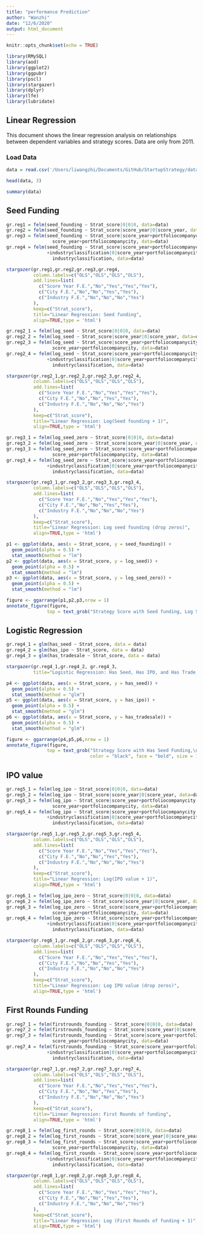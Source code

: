 ```yaml
---
title: "performance Prediction"
author: "Wanzhi"
date: "12/6/2020"
output: html_document
---
```


```r
knitr::opts_chunk$set(echo = TRUE)
```

```r
library(RMySQL)
library(aod)
library(ggplot2)
library(ggpubr)
library(pscl)
library(stargazer)
library(dplyr)
library(lfe)
library(lubridate)
```

## Linear Regression

This document shows the linear regression analysis on relationships between dependent variables and strategy scores. Data are only from 2011.

### Load Data
```r
data = read.csv('/Users/liwangzhi/Documents/GitHub/StartupStrategy/data/prediction_df_1206.csv')
```

```r
head(data, 3)
```

```r
summary(data)
```

## Seed Funding

```r
gr.reg1 = felm(seed_founding ~ Strat_score|0|0|0, data=data)
gr.reg2 = felm(seed_founding ~ Strat_score|score_year|0|score_year, data=data)
gr.reg3 = felm(seed_founding ~ Strat_score|score_year+portfoliocompanycity|0|
                 score_year+portfoliocompanycity, data=data)
gr.reg4 = felm(seed_founding ~ Strat_score|score_year+portfoliocompanycity 
               +industryclassification|0|score_year+portfoliocompanycity+
                 industryclassification, data=data)
```

```r
stargazer(gr.reg1,gr.reg2,gr.reg3,gr.reg4,
          column.labels=c("OLS","OLS","OLS","OLS"),
          add.lines=list(
            c("Score Year F.E.","No","Yes","Yes","Yes"),
            c("City F.E.","No","No","Yes","Yes"),
            c("Industry F.E.","No","No","No","Yes")
          ),
          keep=c("Strat_score"),
          title="Linear Regression: Seed funding", 
          align=TRUE,type = 'html')
```

```r
gr.reg2_1 = felm(log_seed ~ Strat_score|0|0|0, data=data)
gr.reg2_2 = felm(log_seed ~ Strat_score|score_year|0|score_year, data=data)
gr.reg2_3 = felm(log_seed ~ Strat_score|score_year+portfoliocompanycity|0|
                 score_year+portfoliocompanycity, data=data)
gr.reg2_4 = felm(log_seed ~ Strat_score|score_year+portfoliocompanycity 
               +industryclassification|0|score_year+portfoliocompanycity+
                 industryclassification, data=data)
```

```r
stargazer(gr.reg2_1,gr.reg2_2,gr.reg2_3,gr.reg2_4,
          column.labels=c("OLS","OLS","OLS","OLS"),
          add.lines=list(
            c("Score Year F.E.","No","Yes","Yes","Yes"),
            c("City F.E.","No","No","Yes","Yes"),
            c("Industry F.E.","No","No","No","Yes")
          ),
          keep=c("Strat_score"),
          title="Linear Regression: Log(Seed founding + 1)", 
          align=TRUE,type = 'html')
```

```r
gr.reg3_1 = felm(log_seed_zero ~ Strat_score|0|0|0, data=data)
gr.reg3_2 = felm(log_seed_zero ~ Strat_score|score_year|0|score_year, data=data)
gr.reg3_3 = felm(log_seed_zero ~ Strat_score|score_year+portfoliocompanycity|0|
                 score_year+portfoliocompanycity, data=data)
gr.reg3_4 = felm(log_seed_zero ~ Strat_score|score_year+portfoliocompanycity 
               +industryclassification|0|score_year+portfoliocompanycity+
                 industryclassification, data=data)
```

```r
stargazer(gr.reg3_1,gr.reg3_2,gr.reg3_3,gr.reg3_4,
          column.labels=c("OLS","OLS","OLS","OLS"),
          add.lines=list(
            c("Score Year F.E.","No","Yes","Yes","Yes"),
            c("City F.E.","No","No","Yes","Yes"),
            c("Industry F.E.","No","No","No","Yes")
          ),
          keep=c("Strat_score"),
          title="Linear Regression: Log seed founding (drop zeros)", 
          align=TRUE,type = 'html')
```

```r
p1 <- ggplot(data, aes(x = Strat_score, y = seed_founding)) + 
  geom_point(alpha = 0.5) +
  stat_smooth(method = "lm")
p2 <- ggplot(data, aes(x = Strat_score, y = log_seed)) + 
  geom_point(alpha = 0.5) +
  stat_smooth(method = "lm")
p3 <- ggplot(data, aes(x = Strat_score, y = log_seed_zero)) + 
  geom_point(alpha = 0.5) +
  stat_smooth(method = "lm")

figure <- ggarrange(p1,p2,p3,nrow = 1)
annotate_figure(figure,
               top = text_grob("Strategy Score with Seed funding, Log Seed funding, \n and Log Seed funding (drop zeros)", color = "black", face = "bold", size = 14))
```

## Logistic Regression

```r
gr.reg4_1 = glm(has_seed ~ Strat_score, data = data)
gr.reg4_2 = glm(has_ipo ~ Strat_score, data = data)
gr.reg4_3 = glm(has_tradesale ~ Strat_score, data = data)
```

```r
stargazer(gr.reg4_1,gr.reg4_2, gr.reg4_3,
          title="Logistic Regression: Has Seed, Has IPO, and Has Trade sales", align=TRUE,type = 'html')
```

```r
p4 <- ggplot(data, aes(x = Strat_score, y = has_seed)) + 
  geom_point(alpha = 0.5) +
  stat_smooth(method = "glm")
p5 <- ggplot(data, aes(x = Strat_score, y = has_ipo)) + 
  geom_point(alpha = 0.5) +
  stat_smooth(method = "glm")
p6 <- ggplot(data, aes(x = Strat_score, y = has_tradesale)) + 
  geom_point(alpha = 0.5) +
  stat_smooth(method = "glm")

figure <- ggarrange(p4,p5,p6,nrow = 1)
annotate_figure(figure,
               top = text_grob("Strategy Score with Has Seed Funding,\n Has IPO, and Has Trade Sales", 
                               color = "black", face = "bold", size = 14))
```

## IPO value

```r
gr.reg5_1 = felm(log_ipo ~ Strat_score|0|0|0, data=data)
gr.reg5_2 = felm(log_ipo ~ Strat_score|score_year|0|score_year, data=data)
gr.reg5_3 = felm(log_ipo ~ Strat_score|score_year+portfoliocompanycity|0|
                 score_year+portfoliocompanycity, data=data)
gr.reg5_4 = felm(log_ipo ~ Strat_score|score_year+portfoliocompanycity 
               +industryclassification|0|score_year+portfoliocompanycity+
                 industryclassification, data=data)
```

```r
stargazer(gr.reg5_1,gr.reg5_2,gr.reg5_3,gr.reg5_4,
          column.labels=c("OLS","OLS","OLS","OLS"),
          add.lines=list(
            c("Score Year F.E.","No","Yes","Yes","Yes"),
            c("City F.E.","No","No","Yes","Yes"),
            c("Industry F.E.","No","No","No","Yes")
          ),
          keep=c("Strat_score"),
          title="Linear Regression: Log(IPO value + 1)", 
          align=TRUE,type = 'html')
```

```r
gr.reg6_1 = felm(log_ipo_zero ~ Strat_score|0|0|0, data=data)
gr.reg6_2 = felm(log_ipo_zero ~ Strat_score|score_year|0|score_year, data=data)
gr.reg6_3 = felm(log_ipo_zero ~ Strat_score|score_year+portfoliocompanycity|0|
                 score_year+portfoliocompanycity, data=data)
gr.reg6_4 = felm(log_ipo_zero ~ Strat_score|score_year+portfoliocompanycity 
               +industryclassification|0|score_year+portfoliocompanycity+
                 industryclassification, data=data)
```

```r
stargazer(gr.reg6_1,gr.reg6_2,gr.reg6_3,gr.reg6_4,
          column.labels=c("OLS","OLS","OLS","OLS"),
          add.lines=list(
            c("Score Year F.E.","No","Yes","Yes","Yes"),
            c("City F.E.","No","No","Yes","Yes"),
            c("Industry F.E.","No","No","No","Yes")
          ),
          keep=c("Strat_score"),
          title="Linear Regression: Log IPO value (drop zeros)", 
          align=TRUE,type = 'html')
```

## First Rounds Funding

```r
gr.reg7_1 = felm(firstrounds_founding ~ Strat_score|0|0|0, data=data)
gr.reg7_2 = felm(firstrounds_founding ~ Strat_score|score_year|0|score_year, data=data)
gr.reg7_3 = felm(firstrounds_founding ~ Strat_score|score_year+portfoliocompanycity|0|
                 score_year+portfoliocompanycity, data=data)
gr.reg7_4 = felm(firstrounds_founding ~ Strat_score|score_year+portfoliocompanycity 
               +industryclassification|0|score_year+portfoliocompanycity+
                 industryclassification, data=data)
```

```r
stargazer(gr.reg7_1,gr.reg7_2,gr.reg7_3,gr.reg7_4,
          column.labels=c("OLS","OLS","OLS","OLS"),
          add.lines=list(
            c("Score Year F.E.","No","Yes","Yes","Yes"),
            c("City F.E.","No","No","Yes","Yes"),
            c("Industry F.E.","No","No","No","Yes")
          ),
          keep=c("Strat_score"),
          title="Linear Regression: First Rounds of funding", 
          align=TRUE,type = 'html')
```
```r
gr.reg8_1 = felm(log_first_rounds ~ Strat_score|0|0|0, data=data)
gr.reg8_2 = felm(log_first_rounds ~ Strat_score|score_year|0|score_year, data=data)
gr.reg8_3 = felm(log_first_rounds ~ Strat_score|score_year+portfoliocompanycity|0|
                 score_year+portfoliocompanycity, data=data)
gr.reg8_4 = felm(log_first_rounds ~ Strat_score|score_year+portfoliocompanycity 
               +industryclassification|0|score_year+portfoliocompanycity+
                 industryclassification, data=data)
```

```r
stargazer(gr.reg8_1,gr.reg8_2,gr.reg8_3,gr.reg8_4,
          column.labels=c("OLS","OLS","OLS","OLS"),
          add.lines=list(
            c("Score Year F.E.","No","Yes","Yes","Yes"),
            c("City F.E.","No","No","Yes","Yes"),
            c("Industry F.E.","No","No","No","Yes")
          ),
          keep=c("Strat_score"),
          title="Linear Regression: Log (First Rounds of funding + 1)", 
          align=TRUE,type = 'html')
```

